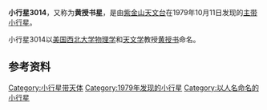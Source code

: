 {{Infobox Planet  
| name = 3014 Huangsushu
| image = 
| caption = 
| discovery=yes | physical_characteristics = yes | bgcolour=#FFFFC0
| discovery_ref = 
| discoverer = [[紫金山天文台|紫金山天文台]]
| discovery_site = [[南京|南京]]
| discovered =  1979年10月11日
| mp_name = 3014
| alt_names = 1979 TM
| named_after = [[黄授书|黄授书]]
| mp_category=[[小行星带|主带]]
| orbit_ref = <ref>[http://ssd.jpl.nasa.gov/sbdb.cgi?sstr=3014+Huangsushu 3014 Huangsushu (1979 TM)]</ref>
| epoch = 2011年8月27日
| semimajor=
| perihelion=1.8285870[[天文单位|AU]]
| aphelion= 2.3646737AU
| eccentricity =0.2267064
| period = 1328.1748498[[日|地球日]] 
| inclination=0.98790[[角度|°]]
| asc_node=140.79124°
| arg_peri=180.48055°
| mean_anomaly=309.82785°
| avg_speed=
 | dimensions=
 | mass=
 | density=
 | surface_grav=
 | escape_velocity=
 | rotation=15.6970小时
 | spectral_type=
 | magnitude=13.0
 | abs_magnitude=
 | albedo= 	
 | single_temperature=
}}

'''小行星3014'''，又称为'''黄授书星'''，是由[[紫金山天文台|紫金山天文台]]在1979年10月11日发现的[[小行星带|主带]][[小行星|小行星]]。

小行星3014以[[美国|美国]][[西北大学_(伊利诺州)|西北大学]][[物理学|物理学]]和[[天文学|天文学]]教授[[黄授书|黄授书]]命名。

== 参考资料 ==
{{Reflist}}

{{Minor Planet Number|(3013)[[小行星3013|小行星3013]]|(3015)[[小行星3015|小行星3015]]}}

[[Category:小行星带天体|Category:小行星带天体]]
[[Category:1979年发现的小行星|Category:1979年发现的小行星]]
[[Category:以人名命名的小行星|Category:以人名命名的小行星]]